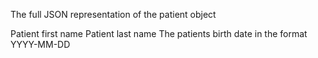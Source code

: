 <ResponseField name="patient" type="object">

The full JSON representation of the patient object

<Expandable title="Toggle object">

<ParamField body="first_name" type="string">
  Patient first name
</ParamField>

<ParamField body="last_name" type="string">
  Patient last name
</ParamField>

<ParamField body="birth_date" type="string">
  The patients birth date in the format YYYY-MM-DD
</ParamField>

</Expandable>

</ResponseField>
